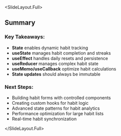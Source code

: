 
<SlideLayout.Full>
## Summary

### Key Takeaways:
- **State** enables dynamic habit tracking
- **useState** manages habit completion and streaks
- **useEffect** handles daily resets and persistence
- **useReducer** manages complex habit state
- **useMemo/useCallback** optimize habit calculations
- **State updates** should always be immutable

### Next Steps:
- Building habit forms with controlled components
- Creating custom hooks for habit logic
- Advanced state patterns for habit analytics
- Performance optimization for large habit lists
- Real-time habit synchronization

</SlideLayout.Full>